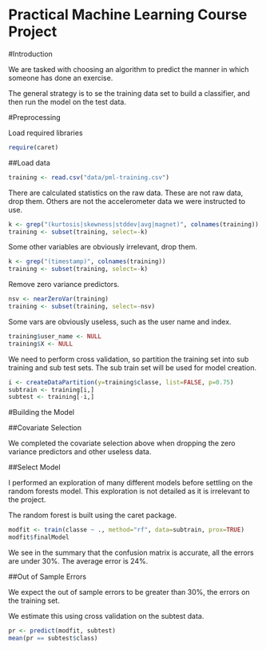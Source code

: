 Practical Machine Learning Course Project
========================================================

#Introduction

We are tasked with choosing an algorithm to predict the manner in which someone
has done an exercise. 

The general strategy is to se the training data set to build a classifier, and then run the model on the test data. 

#Preprocessing

Load required libraries
```r
require(caret)
```

##Load data
  
```r
training <- read.csv("data/pml-training.csv")
```

There are calculated statistics on the raw data. These are not raw data, drop them. Others are not the accelerometer data we were instructed to use. 

```r
k <- grep("(kurtosis|skewness|stddev|avg|magnet)", colnames(training))
training <- subset(training, select=-k)
```

Some other variables are obviously irrelevant, drop them. 

```r
k <- grep("(timestamp)", colnames(training))
training <- subset(training, select=-k)
```

Remove zero variance predictors.

```r
nsv <- nearZeroVar(training)
training <- subset(training, select=-nsv)
```

Some vars are obviously useless, such as the user name and index. 

```r
training$user_name <- NULL
training$X <- NULL
```

We need to perform cross validation, so partition the training set into sub 
training and sub test sets. The sub train set will be used for model creation.

```r
i <- createDataPartition(y=training$classe, list=FALSE, p=0.75)
subtrain <- training[i,]
subtest <- training[-i,]
```

#Building the Model

##Covariate Selection

We completed the covariate selection above when dropping the zero variance predictors and other useless data. 

##Select Model

I performed an exploration of many different models before settling on the random forests model. This exploration is not detailed as it is irrelevant to the project. 

The random forest is built using the caret package. 

```r
modfit <- train(classe ~ ., method="rf", data=subtrain, prox=TRUE)
modfit$finalModel
```

We see in the summary that the confusion matrix is accurate, all the errors are under 30%. The average error is 24%. 

##Out of Sample Errors

We expect the out of sample errors to be greater than 30%, the errors on the training set. 

We estimate this using cross validation on the subtest data. 

```r
pr <- predict(modfit, subtest)
mean(pr == subtest$class)
```

